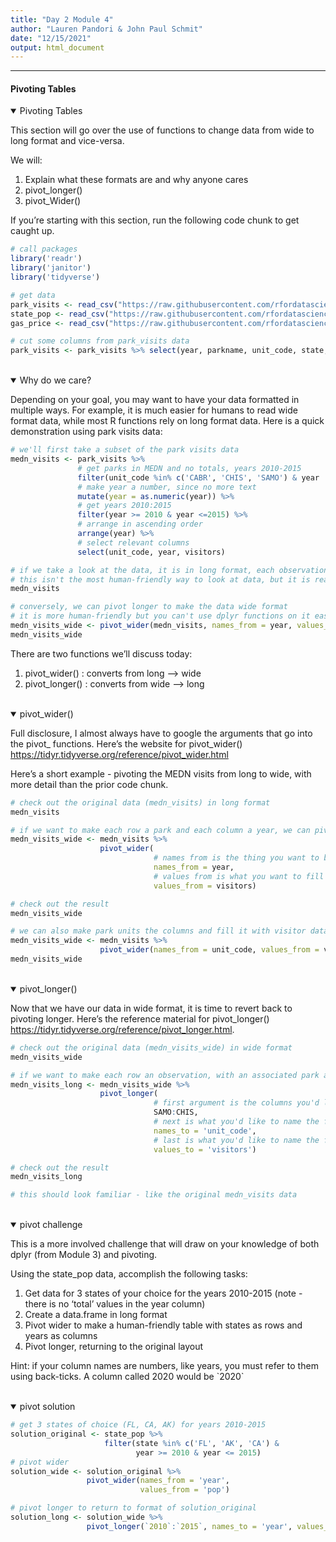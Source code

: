 ```yaml
---
title: "Day 2 Module 4"
author: "Lauren Pandori & John Paul Schmit"
date: "12/15/2021"
output: html_document
---
```


---
#### Pivoting Tables {.tabset}

<details open><summary class='drop'> Pivoting Tables</summary>

This section will go over the use of functions to change data from wide to long format and vice-versa.

We will:

1. Explain what these formats are and why anyone cares
2. pivot_longer()
3. pivot_Wider()

If you're starting with this section, run the following code chunk to get caught up. 

```r
# call packages
library('readr')
library('janitor')
library('tidyverse')

# get data
park_visits <- read_csv("https://raw.githubusercontent.com/rfordatascience/tidytuesday/master/data/2019/2019-09-17/national_parks.csv")
state_pop <- read_csv("https://raw.githubusercontent.com/rfordatascience/tidytuesday/master/data/2019/2019-09-17/state_pop.csv")
gas_price <- read_csv("https://raw.githubusercontent.com/rfordatascience/tidytuesday/master/data/2019/2019-09-17/gas_price.csv")

# cut some columns from park_visits data
park_visits <- park_visits %>% select(year, parkname, unit_code, state, visitors)
```

</details>
<br>
<details open><summary class='drop'>Why do we care? </summary>

Depending on your goal, you may want to have your data formatted in multiple ways. For example, it is much easier for humans to read wide format data, while most R functions rely on long format data. Here is a quick demonstration using park visits data:

```r

# we'll first take a subset of the park visits data
medn_visits <- park_visits %>%
               # get parks in MEDN and no totals, years 2010-2015
               filter(unit_code %in% c('CABR', 'CHIS', 'SAMO') & year != 'Total') %>%
               # make year a number, since no more text 
               mutate(year = as.numeric(year)) %>%
               # get years 2010:2015
               filter(year >= 2010 & year <=2015) %>%
               # arrange in ascending order
               arrange(year) %>%
               # select relevant columns
               select(unit_code, year, visitors)

# if we take a look at the data, it is in long format, each observation is a row
# this isn't the most human-friendly way to look at data, but it is really helpful if we want to use dplyr group_by() functions like mutate() and summarize()
medn_visits

# conversely, we can pivot longer to make the data wide format
# it is more human-friendly but you can't use dplyr functions on it easily
medn_visits_wide <- pivot_wider(medn_visits, names_from = year, values_from = visitors)
medn_visits_wide
```

There are two functions we'll discuss today:

  1. pivot_wider() : converts from long --> wide
  2. pivot_longer() : converts from wide --> long

</details>
<br>
<details open><summary class='drop'> pivot_wider()</summary>

Full disclosure, I almost always have to google the arguments that go into the pivot_ functions. Here's the website for pivot_wider() <https://tidyr.tidyverse.org/reference/pivot_wider.html>

Here's a short example - pivoting the MEDN visits from long to wide, with more detail than the prior code chunk. 

```r
# check out the original data (medn_visits) in long format
medn_visits

# if we want to make each row a park and each column a year, we can pivot wider
medn_visits_wide <- medn_visits %>%
                    pivot_wider(
                                # names from is the thing you want to be the columns
                                names_from = year,
                                # values from is what you want to fill the columns with
                                values_from = visitors)

# check out the result
medn_visits_wide

# we can also make park units the columns and fill it with visitor data for each year
medn_visits_wide <- medn_visits %>%
                    pivot_wider(names_from = unit_code, values_from = visitors)
medn_visits_wide
```

</details>
<br>
<details open><summary class='drop'> pivot_longer()</summary>

Now that we have our data in wide format, it is time to revert back to pivoting longer. Here's the reference material for pivot_longer() <https://tidyr.tidyverse.org/reference/pivot_longer.html>.

```r
# check out the original data (medn_visits_wide) in wide format
medn_visits_wide

# if we want to make each row an observation, with an associated park and year, we'll pivot_longer
medn_visits_long <- medn_visits_wide %>%
                    pivot_longer(
                                # first argument is the columns you'd like to transform
                                SAMO:CHIS,
                                # next is what you'd like to name the former name cols
                                names_to = 'unit_code',
                                # last is what you'd like to name the former values cols
                                values_to = 'visitors')

# check out the result
medn_visits_long

# this should look familiar - like the original medn_visits data
```

</details>
<br>
<details open><summary class='drop'> pivot challenge </summary>

This is a more involved challenge that will draw on your knowledge of both dplyr (from Module 3) and pivoting. 

Using the state_pop data, accomplish the following tasks: 

  1. Get data for 3 states of your choice for the years 2010-2015 (note - there is no 'total' values in the year column)
  2. Create a data.frame in long format
  3. Pivot wider to make a human-friendly table with states as rows and years as columns
  4. Pivot longer, returning to the original layout
  
Hint: if your column names are numbers, like years, you must refer to them using back-ticks. A column called 2020 would be \`2020\`

</details>
<br>
<details open><summary class='drop'> pivot solution </summary>

```r
# get 3 states of choice (FL, CA, AK) for years 2010-2015
solution_original <- state_pop %>%
                     filter(state %in% c('FL', 'AK', 'CA') & 
                            year >= 2010 & year <= 2015) 
# pivot wider
solution_wide <- solution_original %>%
                 pivot_wider(names_from = 'year',
                             values_from = 'pop')

# pivot longer to return to format of solution_original
solution_long <- solution_wide %>%
                 pivot_longer(`2010`:`2015`, names_to = 'year', values_to = 'pop')
```
</details>
<br>

